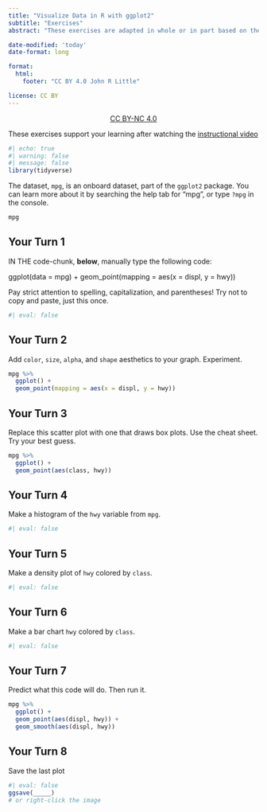 ```yaml
---
title: "Visualize Data in R with ggplot2"
subtitle: "Exercises"
abstract: "These exercises are adapted in whole or in part based on the <i>Master the Tidyverse</i> work by Garrett Grolemund at RStudio.  \nCC BY Garrett Grolemund, RStudio ; BY-NC John Little"

date-modified: 'today'
date-format: long

format: 
  html:
    footer: "CC BY 4.0 John R Little"

license: CC BY   
---
```


<center>[CC BY-NC 4.0](https://creativecommons.org/licenses/by-nc/4.0/)</center>

These exercises support your learning after watching the [instructional video](https://warpwire.duke.edu/w/80YEAA/)

```r
#| echo: true
#| warning: false
#| message: false
library(tidyverse)
```

The dataset, `mpg`, is an onboard dataset, part of the `ggplot2` package. You can learn more about it by searching the help tab for "mpg", or type `?mpg` in the console.

```r
mpg
```

## Your Turn 1

IN THE code-chunk, **below**, manually type the following code:

ggplot(data = mpg) + geom_point(mapping = aes(x = displ, y = hwy))

Pay strict attention to spelling, capitalization, and parentheses! Try not to copy and paste, just this once.

```r
#| eval: false
```

## Your Turn 2

Add `color`, `size`, `alpha`, and `shape` aesthetics to your graph. Experiment.

```r
mpg %>% 
  ggplot() +
  geom_point(mapping = aes(x = displ, y = hwy))
```

## Your Turn 3

Replace this scatter plot with one that draws box plots. Use the cheat sheet. Try your best guess.

```r
mpg %>% 
  ggplot() + 
  geom_point(aes(class, hwy))
```

## Your Turn 4

Make a histogram of the `hwy` variable from `mpg`.

```r
#| eval: false
```

## Your Turn 5

Make a density plot of `hwy` colored by `class`.

```r
#| eval: false
```

## Your Turn 6

Make a bar chart `hwy` colored by `class`.

```r
#| eval: false
```

## Your Turn 7

Predict what this code will do. Then run it.

```r
mpg %>% 
  ggplot() + 
  geom_point(aes(displ, hwy)) +
  geom_smooth(aes(displ, hwy))
```

## Your Turn 8

Save the last plot

```r
#| eval: false
ggsave(_____)
# or right-click the image
```
